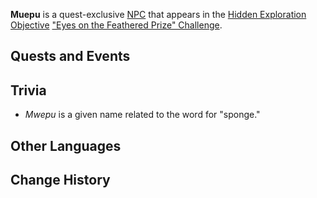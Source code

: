 {{Meta
<!-- Remove this template after adding the missing info -->
|missing_NPC_profile  = yes
}}
{{Character Infobox
|type             = Quest NPC
|image            = NPC Muepu.png
|realname         = <!-- Optional, if different from in-game name -->
|deceased         = <!-- Past (for deceased prior to events of the game) or free response -->
|region           = Natlan
|location         = Natlan
|affiliation      = Flower-Feather Clan
|title            = 

|ancestry         = <!-- Clan/family -->
|father           = 
|mother           = 
|spouse           = 
|sibling          = 
|child            = 
|relative         = 

|voiceEN          = 
|voiceCN          = 
|voiceJP          = 
|voiceKR          = 
|dialoguereward   = 
}}
'''Muepu''' is a quest-exclusive [[NPC]] that appears in the [[Hidden Exploration Objective]] [["Eyes on the Feathered Prize" Challenge]].
<!--
==Profile==
Detailed story/lore information goes here.
''(To be added.)''

===Appearance===
Keep appearance section short and concise. Limit to 2 paragraphs with 3-4 sentences each.
''(To be added.)''
-->
==Quests and Events==
{{Quests and Events}}

==Trivia==
* ''Mwepu'' is a {{w|Bemba language|Bemba}} given name related to the word for "sponge."
==Other Languages==
{{Other Languages|default_hidden=1
|en      = Muepu
|zhs     = 穆蒲
|zhs_rm  = Mùpú
|zht     = 穆蒲
|zht_rm  = Mùpú
|ja      = ムエプ
|ja_rm   = Muepu
|ko      = 무푸
|es      = Muepu
|fr      = Muepu
|ru      = Муепу
|th      = Muepu
|vi      = Muepu
|de      = Muepu
|id      = Muepu
|pt      = Muepu
|tr      = Muepu
|it      = Muepu
}}

==Change History==
{{Change History|5.2}}
<!--
==References==
{{Reflist}}
-->